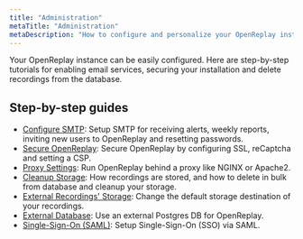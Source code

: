 ```yaml
---
title: "Administration"
metaTitle: "Administration"
metaDescription: "How to configure and personalize your OpenReplay instance."
---
```


Your OpenReplay instance can be easily configured. Here are step-by-step tutorials for enabling email services, securing your installation and delete recordings from the database.

## Step-by-step guides
- [Configure SMTP](/configuration/configure-smtp): Setup SMTP for receiving alerts, weekly reports, inviting new users to OpenReplay and resetting passwords.
- [Secure OpenReplay](/configuration/secure-or): Secure OpenReplay by configuring SSL, reCaptcha and setting a CSP.
- [Proxy Settings](/configuration/proxy-settings): Run OpenReplay behind a proxy like NGINX or Apache2.
- [Cleanup Storage](/configuration/cleanup-storage): How recordings are stored, and how to delete in bulk from database and cleanup your storage.
- [External Recordings' Storage](/configuration/external-storage): Change the default storage destination of your recordings.
- [External Database](/configuration/external-db): Use an external Postgres DB for OpenReplay.
- [Single-Sign-On (SAML)](/configuration/sso): Setup Single-Sign-On (SSO) via SAML.
